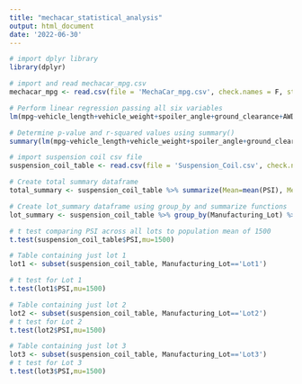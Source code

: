 ```yaml
---
title: "mechacar_statistical_analysis"
output: html_document
date: '2022-06-30'
---
```

```r
# import dplyr library
library(dplyr)
```
```r
# import and read mechacar_mpg.csv
mechacar_mpg <- read.csv(file = 'MechaCar_mpg.csv', check.names = F, stringsAsFactors = F)
```
```r
# Perform linear regression passing all six variables
lm(mpg~vehicle_length+vehicle_weight+spoiler_angle+ground_clearance+AWD,data=mechacar_mpg)
```
```r
# Determine p-value and r-squared values using summary()
summary(lm(mpg~vehicle_length+vehicle_weight+spoiler_angle+ground_clearance+AWD,data=mechacar_mpg))
```
```r
# import suspension coil csv file
suspension_coil_table <- read.csv(file = 'Suspension_Coil.csv', check.names = F, stringsAsFactors = F)
```
```r
# Create total summary dataframe
total_summary <- suspension_coil_table %>% summarize(Mean=mean(PSI), Median=median(PSI), Variance=var(PSI), SD=sd(PSI))
```

```r
# Create lot_summary dataframe using group_by and summarize functions
lot_summary <- suspension_coil_table %>% group_by(Manufacturing_Lot) %>% summarize(Mean=mean(PSI), Median=median(PSI), Variance=var(PSI), SD=sd(PSI), .groups = 'keep')
```

```r
# t test comparing PSI across all lots to population mean of 1500
t.test(suspension_coil_table$PSI,mu=1500)
```
```r
# Table containing just lot 1
lot1 <- subset(suspension_coil_table, Manufacturing_Lot=='Lot1')

```

```r
# t test for Lot 1
t.test(lot1$PSI,mu=1500)
```
```r
# Table containing just lot 2
lot2 <- subset(suspension_coil_table, Manufacturing_Lot=='Lot2')
# t test for Lot 2
t.test(lot2$PSI,mu=1500)
```
```r
# Table containing just lot 3
lot3 <- subset(suspension_coil_table, Manufacturing_Lot=='Lot3')
# t test for Lot 3
t.test(lot3$PSI,mu=1500)
```

